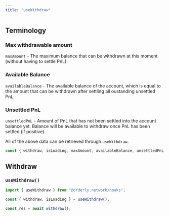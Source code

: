 ```yaml
---
title: "useWithdraw"
---
```


## Terminology

### Max withdrawable amount

`maxAmount` - The maximum balance that can be withdrawn at this moment (without having to settle PnL).

### Available Balance

`availableBalance` - The available balance of the account, which is equal to the amount that can be withdrawn after settling all oustanding unsettled PnL.

### Unsettled PnL

`unsettledPnL` - Amount of PnL that has not been settled into the account balance yet. Balance will be available to withdraw once PnL has been settled (if positive).

All of the above data can be retrieved through `useWithdraw`.

```typescript
const { withdraw, isLoading, maxAmount, availableBalance, unsettledPnL } = useWithdraw();
```

## Withdraw

### `useWithdraw()`

```typescript
import { useWithdraw } from "@orderly.network/hooks";

const { withdraw, isLoading } = useWithdraw();

const res = await withdraw();
```
